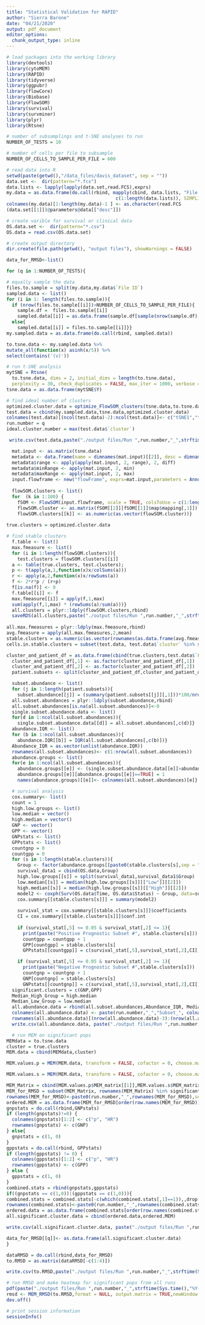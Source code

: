 ```yaml
---
title: "Statistical Validation for RAPID"
author: "Sierra Barone"
date: "04/21/2020"
output: pdf_document
editor_options: 
  chunk_output_type: inline
---
```


```r

# load packages into the working library
library(devtools)
library(cytoMEM)
library(RAPID)
library(tidyverse)
library(ggpubr)
library(flowCore)
library(Biobase)
library(FlowSOM)
library(survival)
library(survminer)
library(plyr)
library(Rtsne)

```

```r

# number of subsamplings and t-SNE analyses to run
NUMBER_OF_TESTS = 10

# number of cells per file to subsample
NUMBER_OF_CELLS_TO_SAMPLE_PER_FILE = 600

# read data into R
setwd(paste(getwd(),"/data_files/davis_dataset", sep = ""))
data.set <-  dir(pattern="*.fcs")
data.lists <- lapply(lapply(data.set,read.FCS),exprs)
my.data = as.data.frame(do.call(rbind, mapply(cbind, data.lists, "File ID" = 
                                        c(1:length(data.lists)), SIMPLIFY = F)))
colnames(my.data)[1:length(my.data)-1 ] <- as.character(read.FCS
(data.set[[1]])@parameters@data[["desc"]])

# create varible for survival or clinical data
OS.data.set <-  dir(pattern="*.csv")
OS.data = read.csv(OS.data.set)
```

```r

# create output directory
dir.create(file.path(getwd(), "output files"), showWarnings = FALSE)

data_for_RMSD<-list()

for (q in 1:NUMBER_OF_TESTS){

# equally sample the data 
files.to.sample = split(my.data,my.data$`File ID`)
sampled.data <- list()
for (i in 1: length(files.to.sample)){
  if (nrow(files.to.sample[[i]])>NUMBER_OF_CELLS_TO_SAMPLE_PER_FILE){            
    sample.df =  files.to.sample[[i]]
    sampled.data[[i]] = as.data.frame(sample.df[sample(nrow(sample.df), NUMBER_OF_CELLS_TO_SAMPLE_PER_FILE), ])}        
  else{
    sampled.data[[i]] = files.to.sample[[i]]}}
my.sampled.data = as.data.frame(do.call(rbind, sampled.data)) 

to.tsne.data <- my.sampled.data %>%
mutate_all(function(x) asinh(x/5)) %>%
select(contains('(v)'))

# run t-SNE analysis
mytSNE = Rtsne(
  to.tsne.data, dims = 2, initial_dims = length(to.tsne.data), 
  perplexity = 30, check_duplicates = FALSE, max_iter = 1000, verbose = TRUE)
tsne.data = as.data.frame(mytSNE$Y)

# find ideal number of clusters
optimized.cluster.data = optimize_FlowSOM_clusters(tsne.data,to.tsne.data, N = 50, seed = 38)
test.data = cbind(my.sampled.data,tsne.data,optimized.cluster.data)
colnames(test.data)[(ncol(test.data)-2):ncol(test.data)]<- c("tSNE1","tSNE2","cluster")
run.number = q
ideal.cluster.number = max(test.data$`cluster`)

 write.csv(test.data,paste("./output files/Run ",run.number,"_",strftime(Sys.time(),"%Y-%m-%d_%H%M%S"),"all_data_with_tSNE_and_clusters.csv"))

  mat.input <- as.matrix(tsne.data)
  metadata <- data.frame(name = dimnames(mat.input)[[2]], desc = dimnames(mat.input)[[2]])
  metadata$range <- apply(apply(mat.input, 2, range), 2, diff)
  metadata$minRange <- apply(mat.input, 2, min)
  metadata$maxRange <- apply(mat.input, 2, max)
  input.flowframe <- new("flowFrame", exprs=mat.input,parameters = AnnotatedDataFrame(metadata))
  
  flowSOM.clusters <- list()
  for  (k in 1:100) {
    fSOM <- FlowSOM(input.flowframe, scale = TRUE, colsToUse = c(1:length(tsne.data)), nClus= ideal.cluster.number)
    flowSOM.cluster <- as.matrix(fSOM[[2]][fSOM[[1]]$map$mapping[,1]])
    flowSOM.clusters[[k]] <- as.numeric(as.vector(flowSOM.cluster))}
  
true.clusters = optimized.cluster.data

# find stable clusters
  f.table <- list()
  max.fmeasure <- list()
  for (i in 1:length(flowSOM.clusters)){
    test.clusters = flowSOM.clusters[[i]]
  a <- table(true.clusters, test.clusters);
  p <- t(apply(a,1,function(x)x/colSums(a)))
  r <- apply(a,2,function(x)x/rowSums(a))
  f <- 2*r*p / (r+p)
  f[is.na(f)] <- 0
  f.table[[i]] <- f
  max.fmeasure[[i]] = apply(f,1,max)
  sum(apply(f,1,max) * (rowSums(a)/sum(a)))}
  all.clusters = plyr::ldply(flowSOM.clusters,rbind)
  saveRDS(all.clusters,paste("./output files/Run ",run.number,"_",strftime(Sys.time(),"%Y-%m-%d_%H%M%S"),"flowSOM_clusters.RDS"))
  
all.max.fmeasures = plyr::ldply(max.fmeasure,rbind)
avg.fmeasure = apply(all.max.fmeasures,2,mean)
stable.clusters = as.numeric(as.vector(rownames(as.data.frame(avg.fmeasure[avg.fmeasure > 0.5]))))
cells.in.stable.clusters = subset(test.data, test.data$`cluster` %in% stable.clusters)

cluster_and_patient_df = as.data.frame(cbind(true.clusters,test.data$`File ID`))
  cluster_and_patient_df[,1] <- as.factor(cluster_and_patient_df[,1])
  cluster_and_patient_df[,2] <- as.factor(cluster_and_patient_df[,2])
  patient.subsets <- split(cluster_and_patient_df,cluster_and_patient_df[,2])

  subset.abundance <- list()
  for (j in 1:length(patient.subsets)){
    subset.abundance[[j]] = (summary(patient.subsets[[j]][,1]))*100/nrow(patient.subsets[[j]])}
  all.subset.abundances = plyr::ldply(subset.abundance,rbind)
  all.subset.abundances[is.na(all.subset.abundances)]<-0
  single.subset.abundance.data <- list()
  for(d in 1:ncol(all.subset.abundances)){
    single.subset.abundance.data[[d]] = all.subset.abundances[,c(d)]}
  abundance.IQR <- list()
  for (b in 1:ncol(all.subset.abundances)){
    abundance.IQR[[b]] = IQR(all.subset.abundances[,c(b)])}
  Abundance_IQR = as.vector(unlist(abundance.IQR))
  rownames(all.subset.abundances)<- c(1:nrow(all.subset.abundances))
  abundance.groups <- list()
  for(e in 1:ncol(all.subset.abundances)){
    abundance.groups[[e]] <- (single.subset.abundance.data[[e]]>abundance.IQR[[e]])
    abundance.groups[[e]][abundance.groups[[e]]==TRUE] = 1
    names(abundance.groups)[[e]]<- colnames(all.subset.abundances)[e]}             # 1 = high, 0 = low

  # survival analysis
  cox.summary<- list()
  count = 1
  high.low.groups <- list()
  low.median = vector()
  high.median = vector()
  GNP <- vector()
  GPP <- vector()
  GNPstats <- list()
  GPPstats <- list()
  countgnp = 0
  countgpp = 0
  for (s in 1:length(stable.clusters)){
    Group <- factor(abundance.groups[[paste0(stable.clusters[s],sep = "")]], levels = c(0,1), labels = c("Low", "High"))
    survival_data1 = cbind(OS.data,Group)
    high.low.groups[[s]] = split(survival_data1,survival_data1$Group)
    low.median[[s]] = median(high.low.groups[[s]][["Low"]][[2]])
    high.median[[s]] = median(high.low.groups[[s]][["High"]][[2]])
    model2 <- coxph(Surv(OS.data$Time, OS.data$Status) ~ Group, data=survival_data1)
    cox.summary[[stable.clusters[s]]] = summary(model2)
    
    survival_stat = cox.summary[[stable.clusters[s]]]$coefficients
    CI = cox.summary[[stable.clusters[s]]]$conf.int
    
    if (survival_stat[,5] <= 0.05 & survival_stat[,2] <= 1){
      print(paste("Positive Prognostic Subset #", stable.clusters[s]))
      countgpp = countgpp + 1
      GPP[countgpp] = stable.clusters[s]
      GPPstats[[countgpp]] = c(survival_stat[,5],survival_stat[,2],CI[,c(3:4)])}

    if (survival_stat[,5] <= 0.05 & survival_stat[,2] >= 1){
      print(paste("Negative Prognostic Subset #",stable.clusters[s]))
      countgnp = countgnp + 1
      GNP[countgnp] = stable.clusters[s]
      GNPstats[[countgnp]] = c(survival_stat[,5],survival_stat[,2],CI[,c(3:4)])}}
  significant.clusters = c(GNP,GPP)
  Median_High_Group = high.median
  Median_Low_Group = low.median
  all.abundance.data = rbind(all.subset.abundances,Abundance_IQR, Median_High_Group,Median_Low_Group,avg.fmeasure)
  colnames(all.abundance.data) <- paste(run.number,"_","Subset_", colnames(all.subset.abundances), sep = "")
  rownames(all.abundance.data)[(nrow(all.abundance.data)-3):(nrow(all.abundance.data))]<-c("Abundance_IQR", "Median_High_Group","Median_Low_Group","F-measure")
  write.csv(all.abundance.data, paste("./output files/Run ",run.number,"_",strftime(Sys.time(),"%Y-%m-%d_%H%M%S"),"_subset_abundances_withIQRandfmeasure.csv",sep=""))

  # run MEM on significant pops
MEMdata = to.tsne.data
cluster = true.clusters
MEM.data = cbind(MEMdata,cluster)

MEM.values.p = MEM(MEM.data, transform = FALSE, cofactor = 0, choose.markers = FALSE, markers = "1,3:4,6:10,12:13,15:16,18:23,25:27,30:31",choose.ref = FALSE, zero.ref = FALSE, rename.markers = FALSE, new.marker.names = "CD45,CD19,CD22,tIKAROS,CD79b,CD20,CD34,CD179a,CD123,IGMi,CD10,CD179b,CD24,TSLPR,CD127,RAG1,TDT,PAX5,CD43,CD38,CD58,HLA-DR,IGMs",file.is.clust = FALSE, add.fileID = FALSE, IQR.thresh = NULL)

MEM.values.s = MEM(MEM.data, transform = FALSE, cofactor = 0, choose.markers = FALSE, markers = "2,5,11,14,17,24,28:29,32",choose.ref = FALSE, zero.ref = FALSE, rename.markers = FALSE, new.marker.names = "p-PLCg,p-4EBP1,p-STAT5,p-IKAROS,p-AKT,p-Syk,p-S6,p-ERK,p-CREB",file.is.clust = FALSE, add.fileID = FALSE, IQR.thresh = NULL)

MEM_Matrix = cbind(MEM.values.p$MEM_matrix[[1]],MEM.values.s$MEM_matrix[[1]])
MEM_for_RMSD = subset(MEM_Matrix, rownames(MEM_Matrix) %in% significant.clusters)
rownames(MEM_for_RMSD)<-paste0(run.number,"_",rownames(MEM_for_RMSD),sep = "")
ordered.MEM = as.data.frame(MEM_for_RMSD[order(row.names(MEM_for_RMSD)),,drop = FALSE ])
gnpstats = do.call(rbind,GNPstats)
if (length(gnpstats)!=0) {
  colnames(gnpstats)[1:2] <- c("p", "HR")
  rownames(gnpstats) <- c(GNP)
} else{
  gnpstats = c(1, 0)
}
gppstats = do.call(rbind, GPPstats)
if (length(gppstats) != 0) {
  colnames(gppstats)[1:2] <- c("p", "HR")
  rownames(gppstats) <- c(GPP)
} else {
  gppstats = c(1, 0)
}
combined.stats = rbind(gnpstats,gppstats)
if((gnpstats == c(1,0))|(gppstats == c(1,0))){
combined.stats = combined.stats[-c(which(combined.stats[,1]==1)),,drop = FALSE]}
rownames(combined.stats)<-paste0(run.number,"_",rownames(combined.stats),sep = "")
ordered.data = as.data.frame(combined.stats[order(row.names(combined.stats)),,drop = FALSE ])
all.significant.cluster.data = cbind(ordered.data,ordered.MEM)

write.csv(all.significant.cluster.data, paste("./output files/Run ",run.number,"_",strftime(Sys.time(),"%Y-%m-%d_%H%M%S"),"_siginificant_stable_cluster_data.csv",sep=""))

data_for_RMSD[[q]]<- as.data.frame(all.significant.cluster.data)
}

dataRMSD = do.call(rbind,data_for_RMSD)
to.RMSD = as.matrix(dataRMSD[-c(1:4)])

write.csv(to.RMSD,paste("./output files/Run ",run.number,"_",strftime(Sys.time(),"%Y-%m-%d_%H%M%S"),"_RMSD_input_data.csv",sep=""))

# run RMSD and make heatmap for significant pops from all runs 
pdf(paste("./output files/Run ",run.number,"_",strftime(Sys.time(),"%Y-%m-%d_%H%M%S"),"_RMSD_heatmap.pdf",sep=""),width = 20, height =20)
rmsd <- MEM_RMSD(to.RMSD,format = NULL, output.matrix = TRUE,newWindow.heatmaps = FALSE)
dev.off()

# print session information
sessionInfo()
``` 
